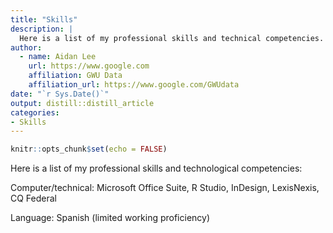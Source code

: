 ```yaml
---
title: "Skills"
description: |
  Here is a list of my professional skills and technical competencies.
author:
  - name: Aidan Lee 
    url: https://www.google.com
    affiliation: GWU Data
    affiliation_url: https://www.google.com/GWUdata
date: "`r Sys.Date()`"
output: distill::distill_article
categories:
- Skills
---
```


```r
knitr::opts_chunk$set(echo = FALSE)
```

Here is a list of my professional skills and technological competencies:

Computer/technical: Microsoft Office Suite, R Studio, InDesign, LexisNexis, CQ Federal

Language: Spanish (limited working proficiency)
